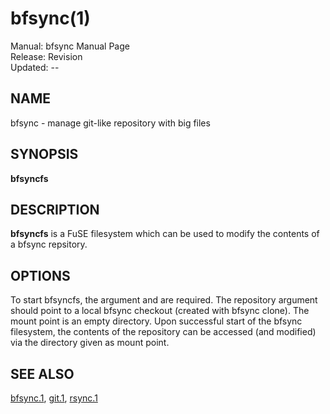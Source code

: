 = bfsync(1) =
Manual: bfsync Manual Page <br />
Release: Revision {{REVISIONID}} <br />
Updated: {{REVISIONYEAR}}-{{padleft:{{REVISIONMONTH}}|2}}-{{REVISIONDAY}} <br />

==NAME==
bfsync - manage git-like repository with big files

==SYNOPSIS==
'''bfsyncfs''' ''<options>'' ''<repo>'' ''<mount-point>''

== DESCRIPTION ==

'''bfsyncfs''' is a FuSE filesystem which can be used to modify the contents of a bfsync repsitory.

== OPTIONS ==

To start bfsyncfs, the argument ''<repo>'' and ''<mount-point>'' are required. The repository argument should point to a local bfsync checkout (created with bfsync clone). The mount point is an empty directory. Upon successful start of the bfsync filesystem, the contents of the repository can be accessed (and modified) via the directory given as mount point.

== SEE ALSO ==
[[bfsync.1]],
[[git.1]],
[[rsync.1]]